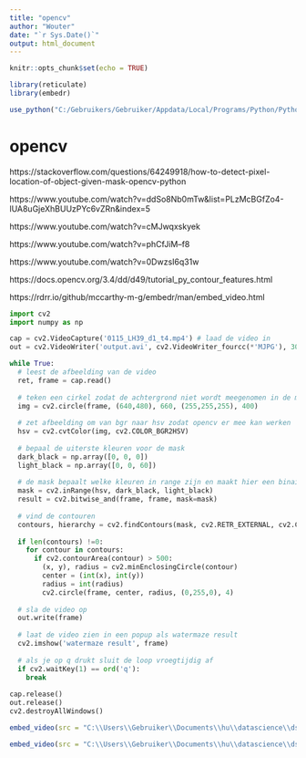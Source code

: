 ```yaml
---
title: "opencv"
author: "Wouter"
date: "`r Sys.Date()`"
output: html_document
---
```


```r
knitr::opts_chunk$set(echo = TRUE)

library(reticulate)
library(embedr)

use_python("C:/Gebruikers/Gebruiker/Appdata/Local/Programs/Python/Python310/python.exe", required = TRUE)
```

# opencv

https://stackoverflow.com/questions/64249918/how-to-detect-pixel-location-of-object-given-mask-opencv-python

https://www.youtube.com/watch?v=ddSo8Nb0mTw&list=PLzMcBGfZo4-lUA8uGjeXhBUUzPYc6vZRn&index=5

https://www.youtube.com/watch?v=cMJwqxskyek

https://www.youtube.com/watch?v=phCfJiM--f8

https://www.youtube.com/watch?v=0DwzsI6q31w

https://docs.opencv.org/3.4/dd/d49/tutorial_py_contour_features.html

https://rdrr.io/github/mccarthy-m-g/embedr/man/embed_video.html

```python
import cv2
import numpy as np

cap = cv2.VideoCapture('0115_LH39_d1_t4.mp4') # laad de video in 
out = cv2.VideoWriter('output.avi', cv2.VideoWriter_fourcc(*'MJPG'), 30.0, (int(cap.get(3)), int(cap.get(4))))

while True:
  # leest de afbeelding van de video
  ret, frame = cap.read() 
  
  # teken een cirkel zodat de achtergrond niet wordt meegenomen in de mask
  img = cv2.circle(frame, (640,480), 660, (255,255,255), 400) 
  
  # zet afbeelding om van bgr naar hsv zodat opencv er mee kan werken
  hsv = cv2.cvtColor(img, cv2.COLOR_BGR2HSV) 
  
  # bepaal de uiterste kleuren voor de mask
  dark_black = np.array([0, 0, 0]) 
  light_black = np.array([0, 0, 60])
  
  # de mask bepaalt welke kleuren in range zijn en maakt hier een binaire afbeelding van
  mask = cv2.inRange(hsv, dark_black, light_black)
  result = cv2.bitwise_and(frame, frame, mask=mask)
  
  # vind de contouren
  contours, hierarchy = cv2.findContours(mask, cv2.RETR_EXTERNAL, cv2.CHAIN_APPROX_SIMPLE)
  
  if len(contours) !=0:
    for contour in contours: 
      if cv2.contourArea(contour) > 500: 
        (x, y), radius = cv2.minEnclosingCircle(contour) 
        center = (int(x), int(y)) 
        radius = int(radius) 
        cv2.circle(frame, center, radius, (0,255,0), 4)
  
  # sla de video op
  out.write(frame)
  
  # laat de video zien in een popup als watermaze result
  cv2.imshow('watermaze result', frame) 
  
  # als je op q drukt sluit de loop vroegtijdig af
  if cv2.waitKey(1) == ord('q'): 
    break
    
cap.release() 
out.release()
cv2.destroyAllWindows() 
```

```r
embed_video(src = "C:\\Users\\Gebruiker\\Documents\\hu\\datascience\\dsfb2\\Portfolio\\open_assignment\\0115_LH39_d1_t4.mp4", type = c("mp4"), width = "640", height = "480", attribute = c("controls", "autoplay"))

embed_video(src = "C:\\Users\\Gebruiker\\Documents\\hu\\datascience\\dsfb2\\Portfolio\\open_assignment\\correcteOutput.mp4", type = c("mp4"), width = "640", height = "480", attribute = c("controls", "autoplay"))
```











